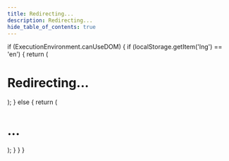 ```yaml
---
title: Redirecting...
description: Redirecting...
hide_table_of_contents: true
---
```





  if (ExecutionEnvironment.canUseDOM) {
    if (localStorage.getItem('lng') == 'en') {
      return (
        <h1 class="hero__title">
          Redirecting...
        </h1>
      );
    } else {
      return (
        <h1 class="hero__title">
          ...
        </h1>
      );
    }
  }
}

<div
  id="__docusaurus_skipToContent_fallback"
  class="main-wrapper mainWrapper_node_modules-@docusaurus-theme-classic-lib-theme-Layout-styles-module"
>
  <main class="container margin-vert--xl">
    <div class="row">
       <div class="col col--6 col--offset-3">
        <Text/>
      </div>
    </div>
  </main>
</div>
